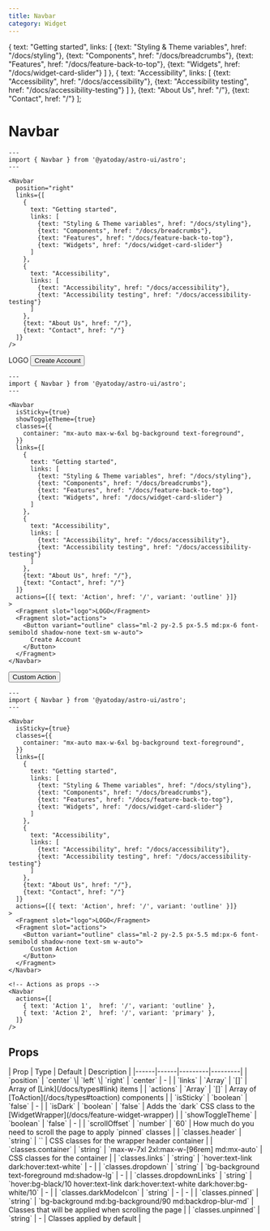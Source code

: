 ```yaml
---
title: Navbar
category: Widget
---
```



  {
    text: "Getting started",
    links: [
      {text: "Styling & Theme variables", href: "/docs/styling"}, 
      {text: "Components", href: "/docs/breadcrumbs"}, 
      {text: "Features", href: "/docs/feature-back-to-top"}, 
      {text: "Widgets", href: "/docs/widget-card-slider"}
    ]
  }, 
  {
    text: "Accessibility",
    links: [
      {text: "Accessibility", href: "/docs/accessibility"}, 
      {text: "Accessibility testing", href: "/docs/accessibility-testing"}
    ]
  }, 
  {text: "About Us", href: "/"}, 
  {text: "Contact", href: "/"}
];

# Navbar

<Demo title="">
  <Navbar 
    links={demoLinks} 
    position="right"
  />
</Demo>

```astro
---
import { Navbar } from '@yatoday/astro-ui/astro';
---

<Navbar
  position="right"
  links={[
    {
      text: "Getting started",
      links: [
        {text: "Styling & Theme variables", href: "/docs/styling"}, 
        {text: "Components", href: "/docs/breadcrumbs"}, 
        {text: "Features", href: "/docs/feature-back-to-top"}, 
        {text: "Widgets", href: "/docs/widget-card-slider"}
      ]
    }, 
    {
      text: "Accessibility",
      links: [
        {text: "Accessibility", href: "/docs/accessibility"}, 
        {text: "Accessibility testing", href: "/docs/accessibility-testing"}
      ]
    }, 
    {text: "About Us", href: "/"}, 
    {text: "Contact", href: "/"}
  ]}
/>
```

<Demo title="Sticky & ToggleTheme" class="bg-stripe h-[900px]">
  <Navbar
    isSticky={true}
    showToggleTheme={true}
    scrollOffset={1200}
    classes={{
      container: "mx-auto max-w-6xl text-foreground",
      pinned: "bg-background",
      unpinned: "",
    }}
    links={demoLinks}
    actions={demoActions}
  >
    <Fragment slot="logo">LOGO</Fragment>
    <Fragment slot="actions">
      <Button variant="outline" class="ml-2 py-2.5 px-5.5 md:px-6 font-semibold shadow-none text-sm w-auto">
        Create Account
      </Button>
    </Fragment>
  </Navbar>
</Demo>

```astro
---
import { Navbar } from '@yatoday/astro-ui/astro';
---

<Navbar
  isSticky={true}
  showToggleTheme={true}
  classes={{
    container: "mx-auto max-w-6xl bg-background text-foreground",
  }}
  links={[
    {
      text: "Getting started",
      links: [
        {text: "Styling & Theme variables", href: "/docs/styling"}, 
        {text: "Components", href: "/docs/breadcrumbs"}, 
        {text: "Features", href: "/docs/feature-back-to-top"}, 
        {text: "Widgets", href: "/docs/widget-card-slider"}
      ]
    }, 
    {
      text: "Accessibility",
      links: [
        {text: "Accessibility", href: "/docs/accessibility"}, 
        {text: "Accessibility testing", href: "/docs/accessibility-testing"}
      ]
    }, 
    {text: "About Us", href: "/"}, 
    {text: "Contact", href: "/"}
  ]}
  actions={[{ text: 'Action', href: '/', variant: 'outline' }]}
>
  <Fragment slot="logo">LOGO</Fragment>
  <Fragment slot="actions">
    <Button variant="outline" class="ml-2 py-2.5 px-5.5 md:px-6 font-semibold shadow-none text-sm w-auto">
      Create Account
    </Button>
  </Fragment>
</Navbar>
```


<Demo title="With actions" class="">
  <Navbar
    classes={{
      container: "mx-auto max-w-6xl bg-background text-foreground",
    }}
    links={demoLinks}
  >
    <Fragment slot="actions">
      <Button variant="outline" class="ml-2 py-2.5 px-5.5 md:px-6 font-semibold shadow-none text-sm w-auto">
        Custom Action
      </Button>
    </Fragment>
  </Navbar>
</Demo>

```astro
---
import { Navbar } from '@yatoday/astro-ui/astro';
---

<Navbar
  isSticky={true}
  classes={{
    container: "mx-auto max-w-6xl bg-background text-foreground",
  }}
  links={[
    {
      text: "Getting started",
      links: [
        {text: "Styling & Theme variables", href: "/docs/styling"}, 
        {text: "Components", href: "/docs/breadcrumbs"}, 
        {text: "Features", href: "/docs/feature-back-to-top"}, 
        {text: "Widgets", href: "/docs/widget-card-slider"}
      ]
    }, 
    {
      text: "Accessibility",
      links: [
        {text: "Accessibility", href: "/docs/accessibility"}, 
        {text: "Accessibility testing", href: "/docs/accessibility-testing"}
      ]
    }, 
    {text: "About Us", href: "/"}, 
    {text: "Contact", href: "/"}
  ]}
  actions={[{ text: 'Action', href: '/', variant: 'outline' }]}
>
  <Fragment slot="logo">LOGO</Fragment>
  <Fragment slot="actions">
    <Button variant="outline" class="ml-2 py-2.5 px-5.5 md:px-6 font-semibold shadow-none text-sm w-auto">
      Custom Action
    </Button>
  </Fragment>
</Navbar>

<!-- Actions as props -->
<Navbar
  actions={[
    { text: 'Action 1',  href: '/', variant: 'outline' },
    { text: 'Action 2',  href: '/', variant: 'primary' },
  ]}
/>
```
## Props

<div className="overflow-x-auto">
  <div className="min-w-xl">
    | Prop | Type | Default | Description |
    |------|------|---------|---------|
    | `position` | `center` \| `left` \| `right` | `center` | - |
    | `links` | `Array` | `[]` | Array of [Link](/docs/types#link) items |
    | `actions` | `Array` | `[]` | Array of [ToAction](/docs/types#toaction) components |
    | `isSticky` | `boolean` | `false` | - |
    | `isDark` | `boolean` | `false` | Adds the `dark` CSS class to the [WidgetWrapper](/docs/feature-widget-wrapper) |
    | `showToggleTheme` | `boolean` | `false` | - |
    | `scrollOffset` | `number` | `60` | How much do you need to scroll the page to apply `pinned` classes |
    | `classes.header` | `string` | `` | CSS classes for the wrapper header container |
    | `classes.container` | `string` | `max-w-7xl 2xl:max-w-[96rem] md:mx-auto` | CSS classes for the container |
    | `classes.links` | `string` | `hover:text-link dark:hover:text-white` | - |
    | `classes.dropdown` | `string` | `bg-background text-foreground md:shadow-lg` | - |
    | `classes.dropdownLinks` | `string` | `hover:bg-black/10 hover:text-link dark:hover:text-white dark:hover:bg-white/10` | - |
    | `classes.darkModeIcon` | `string` | - | - |
    | `classes.pinned` | `string` | `bg-background md:bg-background/90 md:backdrop-blur-md` | Classes that will be applied when scrolling the page |
    | `classes.unpinned` | `string` | - | Classes applied by default |
  </div>
</div>
